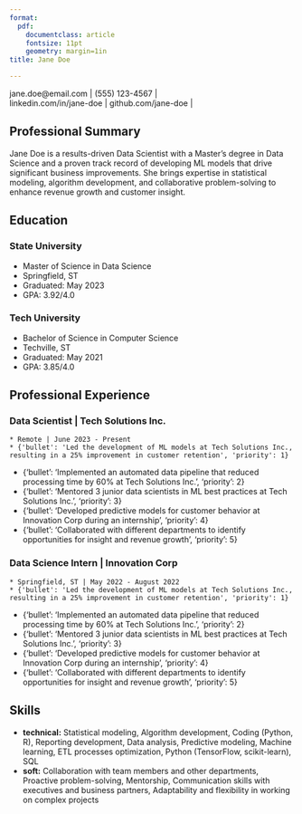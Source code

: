 ```yaml
---
format:
  pdf:
    documentclass: article
    fontsize: 11pt
    geometry: margin=1in
title: Jane Doe

---
```


::: {.content-visible when-format="pdf"}
| jane.doe@email.com | (555) 123-4567 |
| linkedin.com/in/jane-doe | github.com/jane-doe |
:::

## Professional Summary

Jane Doe is a results-driven Data Scientist with a Master's degree in Data Science and a proven track record of developing ML models that drive significant business improvements. She brings expertise in statistical modeling, algorithm development, and collaborative problem-solving to enhance revenue growth and customer insight.

## Education

### State University
* Master of Science in Data Science
* Springfield, ST
* Graduated: May 2023
* GPA: 3.92/4.0

### Tech University
* Bachelor of Science in Computer Science
* Techville, ST
* Graduated: May 2021
* GPA: 3.85/4.0



## Professional Experience

### Data Scientist | Tech Solutions Inc.
    * Remote | June 2023 - Present
    * {'bullet': 'Led the development of ML models at Tech Solutions Inc., resulting in a 25% improvement in customer retention', 'priority': 1}
* {'bullet': 'Implemented an automated data pipeline that reduced processing time by 60% at Tech Solutions Inc.', 'priority': 2}
* {'bullet': 'Mentored 3 junior data scientists in ML best practices at Tech Solutions Inc.', 'priority': 3}
* {'bullet': 'Developed predictive models for customer behavior at Innovation Corp during an internship', 'priority': 4}
* {'bullet': 'Collaborated with different departments to identify opportunities for insight and revenue growth', 'priority': 5}

### Data Science Intern | Innovation Corp
    * Springfield, ST | May 2022 - August 2022
    * {'bullet': 'Led the development of ML models at Tech Solutions Inc., resulting in a 25% improvement in customer retention', 'priority': 1}
* {'bullet': 'Implemented an automated data pipeline that reduced processing time by 60% at Tech Solutions Inc.', 'priority': 2}
* {'bullet': 'Mentored 3 junior data scientists in ML best practices at Tech Solutions Inc.', 'priority': 3}
* {'bullet': 'Developed predictive models for customer behavior at Innovation Corp during an internship', 'priority': 4}
* {'bullet': 'Collaborated with different departments to identify opportunities for insight and revenue growth', 'priority': 5}



## Skills

* **technical:** Statistical modeling, Algorithm development, Coding (Python, R), Reporting development, Data analysis, Predictive modeling, Machine learning, ETL processes optimization, Python (TensorFlow, scikit-learn), SQL
* **soft:** Collaboration with team members and other departments, Proactive problem-solving, Mentorship, Communication skills with executives and business partners, Adaptability and flexibility in working on complex projects

